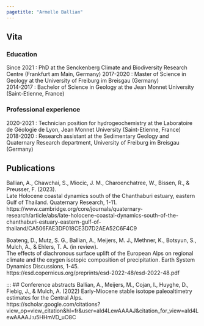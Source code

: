```yaml
---
pagetitle: "Armelle Ballian"
---
```

:::{#template-area}
## Vita 
### Education  
Since 2021 : PhD at the Senckenberg Climate and Biodiversity Research Centre (Frankfurt am Main, Germany)
2017-2020 : Master of Science in Geology at the University of Freiburg im Breisgau (Germany)  
2014-2017 : Bachelor of Science in Geology at the Jean Monnet University (Saint-Etienne, France)

### Professional experience  
2020-2021 : Technician position for hydrogeochemistry at the Laboratoire de Géologie de Lyon, Jean Monnet University (Saint-Etienne, France)  
2018-2020 : Research assistant at the Sedimentary Geology and Quaternary Research department, University of Freiburg im Breisgau (Germany)   
:::
## Publications 
Ballian, A., Chawchai, S., Miocic, J. M., Charoenchatree, W., Bissen, R., & Preusser, F. (2023).  
Late Holocene coastal dynamics south of the Chanthaburi estuary, eastern Gulf of Thailand. Quaternary Research, 1-11.  
https://www.cambridge.org/core/journals/quaternary-research/article/abs/late-holocene-coastal-dynamics-south-of-the-chanthaburi-estuary-eastern-gulf-of-thailand/CA506FAE3DF018CE3D7D2AEA52C6F4C9  

Boateng, D., Mutz, S. G., Ballian, A., Meijers, M. J., Methner, K., Botsyun, S., Mulch, A., & Ehlers, T. A. (in review).  
The effects of diachronous surface uplift of the European Alps on regional climate and the oxygen isotopic composition of precipitation. Earth System Dynamics Discussions, 1-45.   
https://esd.copernicus.org/preprints/esd-2022-48/esd-2022-48.pdf  

:::
## Conference abstracts
Ballian, A., Meijers, M., Cojan, I., Huyghe, D., Fiebig, J., & Mulch, A. (2022)  Early-Miocene stable isotope paleoaltimetry estimates for the Central Alps.   
https://scholar.google.com/citations?view_op=view_citation&hl=fr&user=aId4LewAAAAJ&citation_for_view=aId4LewAAAAJ:u5HHmVD_uO8C
